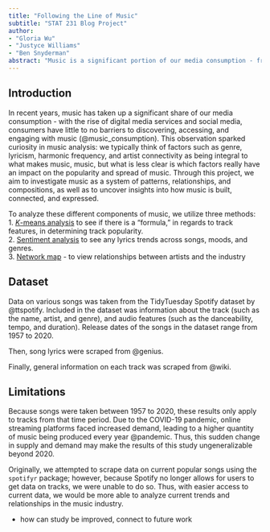 ```yaml
---
title: "Following the Line of Music"
subtitle: "STAT 231 Blog Project"
author: 
- "Gloria Wu"
- "Justyce Williams"
- "Ben Snyderman"
abstract: "Music is a significant portion of our media consumption - from iconic performances at the Super Bowl and the Grammys to the viral spread of songs on social media platforms. Through this project, we utilize k-means analysis, sentiment analysis, and a network map to explore music."
---
```


## Introduction

In recent years, music has taken up a significant share of our media consumption - with the rise of digital media services and social media, consumers have little to no barriers to discovering, accessing, and engaging with music (@music_consumption). This observation sparked curiosity in music analysis: we typically think of factors such as genre, lyricism, harmonic frequency, and artist connectivity as being integral to what makes music, music, but what is less clear is which factors really have an impact on the popularity and spread of music. Through this project, we aim to investigate music as a system of patterns, relationships, and compositions, as well as to uncover insights into how music is built, connected, and expressed.    

To analyze these different components of music, we utilize three methods:   
1. [$K$-means analysis](k-means.qmd) to see if there is a "formula," in regards to track features, in determining track popularity.                 
2. [Sentiment analysis](sentiment-analysis.qmd) to see any lyrics trends across songs, moods, and genres.             
3. [Network map](network-map.qmd) - to view relationships between artists and the industry                 

## Dataset

Data on various songs was taken from the TidyTuesday Spotify dataset by @ttspotify. Included in the dataset was information about the track (such as the name, artist, and genre), and audio features (such as the danceability, tempo, and duration). Release dates of the songs in the dataset range from 1957 to 2020.     

Then, song lyrics were scraped from @genius.

Finally, general information on each track was scraped from @wiki.

## Limitations

Because songs were taken between 1957 to 2020, these results only apply to tracks from that time period. Due to the COVID-19 pandemic, online streaming platforms faced increased demand, leading to a higher quantity of music being produced every year @pandemic. Thus, this sudden change in supply and demand may make the results of this study ungeneralizable beyond 2020.      

Originally, we attempted to scrape data on current popular songs using the `spotifyr` package; however, because Spotify no longer allows for users to get data on tracks, we were unable to do so. Thus, with easier access to current data, we would be more able to analyze current trends and relationships in the music industry.       

- how can study be improved, connect to future work